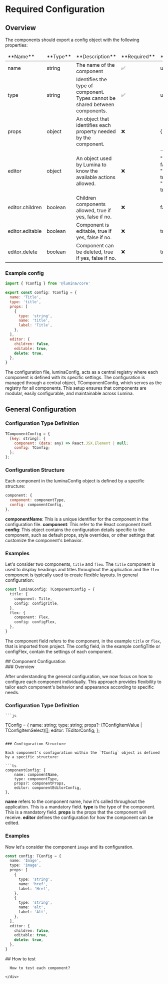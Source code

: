 

<Meta title='Docs/Required Configuration' />

# Required Configuration

## Overview

The components should export a config object with the following properties:

<table>
  <thead>
    <tr>
      <td>**Name**</td>
      <td>**Type**</td>
      <td>**Description**</td>
      <td>**Required**</td>
      <td>**Default**</td>
    </tr>
  </thead>
  <tbody>
    <tr>
      <td>
        name
      </td>
      <td>
          <span style={{color:"green"}}>string</span>
      </td>
      <td>
        The name of the component
      </td>
      <td>
        ✅
      </td>
      <td>
        undefined
      </td>
    </tr>
    <tr>
      <td>
        type
      </td>
      <td>
          <span style={{color:"green"}}>string</span>
      </td>
      <td>
        Identifies the type of component. Types cannot be shared between components.
      </td>
      <td>
        ✅
      </td>
      <td>
        undefined
      </td>
    </tr>
    <tr>
      <td>
        props
      </td>
      <td>
          <span style={{color:"green"}}>object</span>
      </td>
      <td>
        An object that identifies each property needed by the component.
      </td>
      <td>
        ❌
      </td>
      <td>
        {"{}"}
      </td>
    </tr>
    <tr>
      <td>
        editor
      </td>
      <td>
          <span style={{color:"green"}}>object</span>
      </td>
      <td>
        An object used by Lumina to know the available actions allowed.
      </td>
      <td>
        ❌
      </td>
      <td>
        ```json
          {
          "children": false,
          "editable": true,
          "delete": true,
        }
        ```
      </td>
    </tr>
    <tr>
      <td>
        editor.children
      </td>
      <td>
          <span style={{color:"green"}}>boolean</span>
      </td>
      <td>
        Children components allowed, true if yes, false if no.
      </td>
      <td>
        ❌
      </td>
      <td>
        false
      </td>
    </tr>
    <tr>
      <td>
        editor.editable
      </td>
      <td>
          <span style={{color:"green"}}>boolean</span>
      </td>
      <td>
        Component is editable, true if yes, false if no.
      </td>
      <td>
        ❌
      </td>
      <td>
        true
      </td>
    </tr>
    <tr>
      <td>
        editor.delete
      </td>
      <td>
          <span style={{color:"green"}}>boolean</span>
      </td>
      <td>
        Component can be deleted, true if yes, false if no.
      </td>
      <td>
        ❌
      </td>
      <td>
        true
      </td>
    </tr>
  </tbody>
</table>

### Example config

```js
import { TConfig } from '@lumina/core'

export const config: TConfig = {
  name: 'Title',
  type: 'title',
  props: [
    {
      type: 'string',
      name: 'title',
      label: 'Title',
    },
  ],
  editor: {
    children: false,
    editable: true,
    delete: true,
  },
}
```

The configuration file, luminaConfig, acts as a central registry where each component is defined with its specific settings.
The configuration is managed through a central object, TComponentConfig, which serves as the registry for all components.
This setup ensures that components are modular, easily configurable, and maintainable across Lumina.

## General Configuration

### Configuration Type Definition

```js
TComponentConfig = {
  [key: string]: {
    component: (data: any) => React.JSX.Element | null;
    config: TConfig;
  };
};
```

### Configuration Structure

Each component in the luminaConfig object is defined by a specific structure:

```js
component: {
  component: componentType,
  config: componentConfig,
},
```

**componentName**: This is a unique identifier for the component in the configuration file.
**component**: This refer to the React component itself.
**config**: This object contains the configuration details specific to the component, such as default props, style overrides, or other settings that customize the component's behavior.

### Examples

Let's consider two components, `title` and `flex`. The `title` component is used to display headings and titles throughout the application and the `flex` component is typically used to create flexible layouts.
In general configuration:

```ts
const luminaConfig: TComponentConfig = {
  title: {
    component: Title,
    config: configTitle,
  },
  flex: {
    component: Flex,
    config: configFlex,
  },
}
```

The component field refers to the component, in the example `title` or `flex`, that is imported from project.
The config field, in the example configTitle or configFlex, contain the settings of each component.

<div className='sb-section-title'>
 ## Component Configuration
  </div>
  <div className='sb-section-title'>
  ### Overview

After understanding the general configuration, we now focus on how to configure each component individually. This approach provides flexibility to tailor each component's behavior and appearance according to specific needs.

### Configuration Type Definition

    ```js

TConfig = {
name: string;
type: string;
props?: (TConfigItemValue | TConfigItemSelect)[];
editor: TEditorConfig;
};

````

### Configuration Structure

Each component's configuration within the `TConfig` object is defined by a specific structure:

```ts
componentConfig: {
    name: componentName,
    type: componentType,
    props?: componentProps,
    editor: componentEditorConfig,
},
````

**name** refers to the component name, how it's called throughout the application. This is a mandatory field.
**type** is the type of the component. This is a mandatory field.
**props** is the props that the component will receive.
**editor** defines the configuration for how the component can be edited.

### Examples

Now let's consider the component `image` and its configuration.

```ts
const config: TConfig = {
  name: 'Image',
  type: 'image',
  props: [
    {
      type: 'string',
      name: 'href',
      label: 'Href',
    },
    {
      type: 'string',
      name: 'alt',
      label: 'Alt',
    },
  ],
  editor: {
    children: false,
    editable: true,
    delete: true,
  },
}
```

</div>

  <div className='sb-section-title'>
## How to test

      How to test each component?

    </div>

<style>
  {`
  .sb-container {
    margin-bottom: 48px;
  }

  .sb-section {
    width: 100%;
    display: flex;
    flex-direction: row;
    gap: 20px;
  }

  img {
    object-fit: cover;
  }

  .sb-section-title {
    margin-bottom: 32px;
  }

  .sb-section a:not(h1 a, h2 a, h3 a) {
    font-size: 14px;
  }

  .sb-section-item, .sb-grid-item {
    flex: 1;
    display: flex;
    flex-direction: column;
  }

  .sb-section-item-heading {
    padding-top: 20px !important;
    padding-bottom: 5px !important;
    margin: 0 !important;
  }
  .sb-section-item-paragraph {
    margin: 0;
    padding-bottom: 10px;
  }

  @media screen and (max-width: 600px) {
    .sb-section {
      flex-direction: column;
    }
  `}
</style>

```

```

```

```
